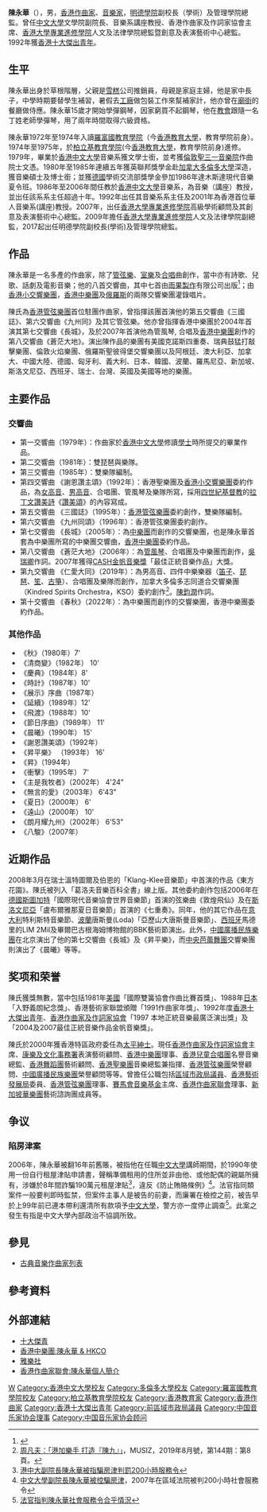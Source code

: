 {{Otheruses|陈永华}}

'''陳永華'''{{JP}}（{{bd|1954年|catIdx=C陈}}），男，[[香港|香港]][[作曲家|作曲家]]、[[音樂家|音樂家]]，[[明德學院|明德學院]]副校長（學術）及管理學院總監。曾任[[中文大學|中文大學]]文學院副院長、音樂系講座教授、香港作曲家及作詞家協會主席、[[香港大學專業進修學院|香港大學專業進修學院]]人文及法律學院總監暨創意及表演藝術中心總監。1992年獲[[香港十大傑出青年|香港十大傑出青年]]。

== 生平 ==
陳永華出身於草根階層，父親是[[雪糕|雪糕]]公司推銷員，母親是家庭主婦，他是家中長子，中學時期要替學生補習，暑假去[[工廠|工廠]]做包裝工作來幫補家計，他亦曾在[[廟街_(香港)|廟街]]的餐廳做侍應。陳永華15歲才開始學彈鋼琴，因家窮買不起鋼琴，他在[[教會|教會]]跟隨一名丁姓老師學彈琴，用了兩年時間取得六級資格。

陳永華1972年至1974年入讀[[羅富國教育學院|羅富國教育學院]]（今[[香港教育大學|香港教育大學]]，教育學院前身）。1974年至1975年，於[[柏立基教育學院|柏立基教育學院]](今[[香港教育大學|香港教育大學]]，教育學院前身)進修。1979年，畢業於[[香港中文大學|香港中文大學]]音樂系獲文學士銜，並考獲[[倫敦|倫敦]][[聖三一音樂院|聖三一音樂院]]作曲院士文憑。1980年至1985年連續五年獲英聯邦獎學金赴[[加拿大|加拿大]][[多倫多大學|多倫多大學]]深造，獲音樂碩士及博士銜；並獲[[德國|德國]]學術交流部獎學金參加1986年達木斯達現代音樂夏令班。1986年至2006年間任教於[[香港中文大學|香港中文大學]]音樂系，為音樂（講座）教授，並出任該系系主任超過十年。1992年出任其音樂系系主任及2001年為香港首位華人音樂系(講座)教授。2007年，出任[[香港大學專業進修學院|香港大學專業進修學院]]高級學術顧問及其創意及表演藝術中心總監。2009年擔任[[香港大學專業進修學院|香港大學專業進修學院]]人文及法律學院副總監，2017起出任明德學院副校長(學術)及管理學院總監。

== 作品 ==
陳永華是一名多產的作曲家，除了[[管弦樂|管弦樂]]、[[室樂|室樂]]及[[合唱|合唱]]曲創作，當中亦有詩歌、兒歌、話劇及電影音樂；他的八首交響曲，其中七首由[[雨果製作|雨果製作]]有限公司出版<ref>{{Cite web |url=http://www.hugodisc.com/ |title=雨果製作 |access-date=2009-04-07 |archive-date=2020-11-03 |archive-url=https://web.archive.org/web/20201103021127/http://www.hugodisc.com/ |dead-url=no }}</ref>；由[[香港小交響樂團|香港小交響樂團]]，[[香港中樂團|香港中樂團]]及[[俄羅斯|俄羅斯]]的兩隊交響樂團灌錄唱片。

陳氏為[[香港管弦樂團|香港管弦樂團]]首位駐團作曲家，曾指揮該團首演他的第五交響曲《三國誌》、第六交響曲《九州同》及其它管弦樂。他亦曾指揮香港中樂團於2004年首演其第七交響曲《長城》，及於2007年首演他為管風琴, 合唱及[[香港中樂團|香港中樂團]]創作的第八交響曲《蒼茫大地》。演出陳作品的樂團有美國克諾斯四重奏、瑞典鼓猛打敲擊樂團、倫敦火焰樂團、俄羅斯聖彼得堡交響樂團以及阿根廷、澳大利亞、加拿大、中國大陸、德國、匈牙利、義大利、日本、韓國、波蘭、羅馬尼亞、新加坡、斯洛文尼亞、西班牙、瑞士、台灣、英國及美國等地的樂團。

== 主要作品 ==
=== 交響曲 ===
*第一交響曲（1979年）：作曲家於[[香港中文大學|香港中文大學]]修讀[[學士|學士]]時所提交的畢業作品。
*第二交響曲（1981年）：雙琵琶與樂隊。
*第三交響曲（1985年）：雙樂隊編制。
*第四交響曲 《謝恩讚主頌》（1992年）：香港聖樂團及[[香港小交響樂團|香港小交響樂團]]委約作品，為[[女高音|女高音]]、[[男高音|男高音]]、合唱團、管風琴及樂隊所寫，採用[[四世紀|四世紀]][[基督教|基督教]]的[[拉丁文|拉丁文]][[讚美詩|讚美詩]]《[[讚美頌|讚美頌]]》的內容寫成。
*第五交響曲 《三國誌》（1995年）：[[香港管弦樂團|香港管弦樂團]]委約創作，雙樂隊編制。
*第六交響曲 《九州同頌》（1996年）：香港管弦樂團委約創作。
*第七交響曲 《長城》（2005年）：為[[中樂團|中樂團]]而創作的交響樂團，也是陳永華首套為中樂團所寫的中樂團交響曲，[[香港中樂團|香港中樂團]]委約作品。
*第八交響曲 《蒼茫大地》（2006年）：為[[管風琴|管風琴]]、合唱團及中樂團而創作，[[吳瑞卿|吳瑞卿]]作詞。2007年獲得[[CASH金帆音樂獎|CASH金帆音樂獎]]「最佳正統音樂作品」大獎。
*第九交響曲 《仁愛大同》（2019年）：為男高音、四件中樂樂器（[[笛子|笛子]]、[[琵琶|琵琶]]、[[笙|笙]]、[[古箏|古箏]]）、合唱團及樂隊而創作，加拿大多倫多志同道合交響樂團（Kindred Spirits Orchestra，KSO）委約創作<ref>[https://books.google.com.hk/books?id=EoqmDwAAQBAJ&pg=PA8&lpg=PA8&dq=%E4%BB%81%E6%84%9B%E5%A4%A7%E5%90%8C+%E9%99%B3%E6%B0%B8%E8%8F%AF&source=bl&ots=9EXg6IW1tB&sig=ACfU3U3KydMN7htjep5uoqYXSoLEgmmzgQ&hl=zh-TW&sa=X&ved=2ahUKEwiA6bid7oL4AhWkpFYBHcktC_kQ6AF6BAgfEAM#v=onepage&q=%E4%BB%81%E6%84%9B%E5%A4%A7%E5%90%8C%20%E9%99%B3%E6%B0%B8%E8%8F%AF&f=true 周凡夫：「港加樂手 打造『陳九』」]，MUSIZ，2019年8月號，第144期：第8頁。</ref>。[[陳鈞潤|陳鈞潤]]作詞。
*第十交響曲 《春秋》（2022年）：為中樂團而創作的交響樂團，香港中樂團委約作品。

=== 其他作品 ===
*《秋》（1980年）7' 
*《清商變》（1982年） 10' 
*《慶典》（1984年）8'
*《時計》（1987年）10' 
*《展示》序曲（1987年）
*《延續》（1989年）12'
*《飛渡》（1988年）10'
*《節日序曲》（1989年） 11'
*《晨曦》（1990年） 15'
*《謝恩讚美頌》（1992年）
*《昇平樂》 （1993年） 16'
*《昇》（1994年）
*《衝擊》（1995年） 7' 
*《主是我牧者》（2002年） 4'24"
*《無言的愛》（2003年） 6'43"
*《夏日》（2000年） 6'
*《遠山》（2000年） 10'
*《朗月耀九州》（2002年） 6'53"
*《八駿》（2007年）

== 近期作品 ==
2008年3月在瑞士溫特圖爾及伯恩的「Klang-Klee音樂節」中首演的作品《東方花園》。陳氏被列入「葛洛夫音樂百科全書」線上版。其他委約創作包括2006年在[[德國|德國]][[斯圖加特|斯圖加特]]「國際現代音樂協會世界音樂節」首演的弦樂曲《敦煌飛仙》及在[[斯洛文尼亞|斯洛文尼亞]]「盧布爾雅那夏日音樂節」首演的《七重奏》。同年，他的其它作品在[[意大利|意大利]]特利斯特音樂節、[[波蘭|波蘭]]唐斯曼(Loda)「亞歷山大唐斯曼音樂節」、[[西班牙|西班牙]]馬德里的LIM 2Mil及畢爾巴古根海姆博物館的BBK藝術節演出。此外，[[中國廣播民族樂團|中國廣播民族樂團]]在北京演出了他的第七交響曲《長城》及《昇平樂》，而[[中央芭蕾舞團|中央芭蕾舞團]]交響樂團則演出了《晨曦》等等。

== 奖项和荣誉 ==
陳氏獲獎無數，當中包括1981年[[美國|美國]]「國際雙簧協會作曲比賽首獎」、1988年[[日本|日本]]「入野義朗紀念獎」、香港藝術家聯盟頒贈「1991作曲家年獎」、1992年度[[香港十大傑出青年|香港十大傑出青年]]、[[香港作曲家及作詞家協會|香港作曲家及作詞家協會]]「1997 本地正統音樂最廣泛演出獎」及「2004及2007最佳正統音樂作品金帆音樂獎」。

陳氏於2000年獲香港特區政府委任為[[太平紳士|太平紳士]]。現任[[香港作曲家及作詞家協會|香港作曲家及作詞家協會]]主席、[[康樂及文化事務署|康樂及文化事務署]]表演藝術顧問、[[香港中樂團|香港中樂團]]理事、[[香港兒童合唱團|香港兒童合唱團]]名譽音樂總監、[[香港舞蹈團|香港舞蹈團]]藝術顧問、[[香港聖樂團|香港聖樂團]]音樂總監兼指揮、[[香港管弦樂團|香港管弦樂團]]榮譽顧問、[[中國廣播民族樂團|中國廣播民族樂團]]榮譽顧問等等。曾擔任公職包括[[區域市政局議員|區域市政局議員]]、[[香港藝術發展局|香港藝術發展局]]委員、[[香港管弦樂團|香港管弦樂團]]理事、[[賽馬會音樂基金|賽馬會音樂基金]]主席、[[香港作曲家聯會|香港作曲家聯會]]理事、[[新加坡華樂團|新加坡華樂團]]藝術諮詢團成員等。

== 争议 ==
=== 陷房津案 ===
2006年，陳永華被翻16年前舊賬，被指他在任職[[中文大學|中文大學]]講師期間，於1990年使用一份自行租屋津貼申請書，聲稱準備租用的住所並非由他、或他配偶的親屬所擁有，涉嫌於8年間詐騙190萬元租屋津貼<ref>[http://www.atchinese.com/index.php?option=com_content&view=article&id=27244&catid=19:2009-03-19-06-15-29&Itemid=183 港中大副院長陳永華被指騙房津判罰200小時服務令]</ref>，違反《防止賄賂條例》<ref>[http://album.king-kong.org/newsblog/index.php?d=06&m=06&y=06 中文大學副院長陳永華被控騙房津]{{Dead link|date=2020年1月 |bot=InternetArchiveBot |fix-attempted=yes }}，2007年在區域法院被判200小時社會服務令</ref>。法官指同類案件一般要判即時監禁，但案件主事人是被告的前妻，而廉署在檢控之前，被告早於上99年前已連本帶利還清所有款項予[[中文大學|中文大學]]，警方亦一度停止調查<ref>[http://www.rthk.org.hk/rthk/news/expressnews/20070103/news_20070103_55_368762.htm 法官指判陳永華社會服務令合乎情況]</ref>。此案之發生有指是中文大學內部政治不協調所致。

== 參見 ==
* [[古典音樂作曲家列表|古典音樂作曲家列表]]

== 參考資料 ==
{{reflist}}

== 外部連結 ==
* [http://www.alumni.cuhk.edu.hk/magazine/mar96/html/p03-10/chan79.htm 十大傑青] {{Wayback|url=http://www.alumni.cuhk.edu.hk/magazine/mar96/html/p03-10/chan79.htm |date=20160305024906 }}
* [https://web.archive.org/web/20070101120502/http://www.hkco.org/big5/concert_30th_info_c6_tc.asp 香港中樂團:陳永華 & HKCO]
* [https://web.archive.org/web/20070928093825/http://www.pro-musica-hk.org/history_1992-10-05.htm 雅樂社]
* [http://www.hkcg.org/Composers/chanwingwah_c.html 香港作曲家聯會:陳永華個人簡介] {{Wayback|url=http://www.hkcg.org/Composers/chanwingwah_c.html |date=20160308211625 }}

{{Navboxes
| title  = 陈永华在[[中国音乐家协会|中国音乐家协会]]的职务
| list1  =
{{中国音乐家协会第八届理事会}}
{{中国音乐家协会第九届理事会}}
}}

{{Authority control}}
{{DEFAULTSORT:Chen}}

[[Category:陳姓|W]]
[[Category:香港中文大學校友|Category:香港中文大學校友]]
[[Category:多倫多大學校友|Category:多倫多大學校友]]
[[Category:羅富國教育學院校友|Category:羅富國教育學院校友]]
[[Category:柏立基教育學院校友|Category:柏立基教育學院校友]]
[[Category:香港教育家|Category:香港教育家]]
[[Category:香港作曲家|Category:香港作曲家]]
[[Category:香港十大傑出青年|Category:香港十大傑出青年]]
[[Category:前區域市政局議員|Category:前區域市政局議員]]
[[Category:中国音乐家协会理事|Category:中国音乐家协会理事]]
[[Category:中国音乐家协会顾问|Category:中国音乐家协会顾问]]